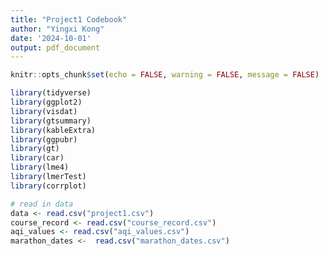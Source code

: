 ```yaml
---
title: "Project1 Codebook"
author: "Yingxi Kong"
date: '2024-10-01'
output: pdf_document
---
```


```r
knitr::opts_chunk$set(echo = FALSE, warning = FALSE, message = FALSE)

library(tidyverse)
library(ggplot2)
library(visdat)
library(gtsummary)
library(kableExtra)
library(ggpubr)
library(gt)
library(car)
library(lme4)
library(lmerTest)
library(corrplot)
```

```r
# read in data
data <- read.csv("project1.csv")
course_record <- read.csv("course_record.csv")
aqi_values <- read.csv("aqi_values.csv")
marathon_dates <-  read.csv("marathon_dates.csv")
```
